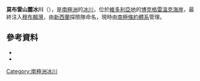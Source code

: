{{coord|71|55|S|170|20|E|source:GNIS|display=title}}

'''莫布雷山麓冰川'''（{{lang-en|Moubray Piedmont Glacier}}），是[[南極洲|南極洲]]的[[冰川|冰川]]，位於[[維多利亞地|維多利亞地]]的[[博克格雷溫克海岸|博克格雷溫克海岸]]，最終注入[[穆布賴灣|穆布賴灣]]，由[[新西蘭|新西蘭]]探險隊命名，現時由[[南極條約體系|南極條約體系]]管理。

==參考資料==
*{{cite gnis | type = antarid | id = 10325| name = Moubray Piedmont Glacier | accessdate = 2013-11-11}}
*{{usgs-gazetteer|id=10325}}

{{DEFAULTSORT:Moubray Piedmont Glacier}}
[[Category:南極洲冰川|Category:南極洲冰川]]


{{BorchgrevinkCoast-geo-stub}}